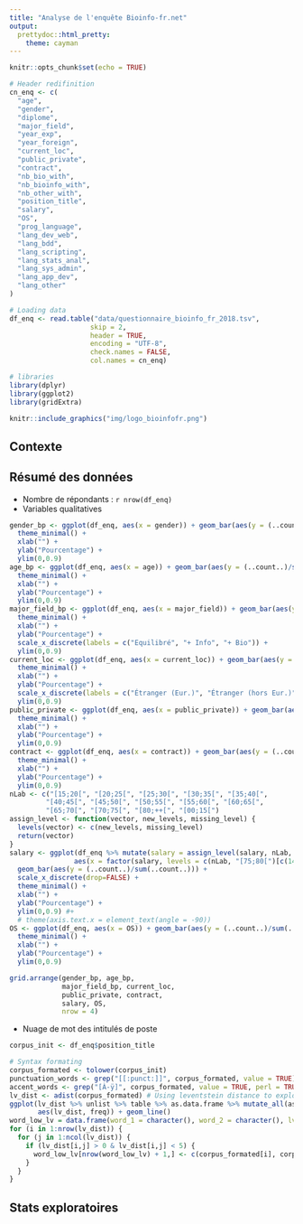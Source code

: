 ```yaml
---
title: "Analyse de l'enquête Bioinfo-fr.net"
output:
  prettydoc::html_pretty:
    theme: cayman
---
```


<!-- <style type="text/css"> -->
<!-- .inner { -->
<!--   width: 90%; -->
<!-- } -->
<!-- </style> -->

```r
knitr::opts_chunk$set(echo = TRUE)

# Header redifinition
cn_enq <- c(
  "age",
  "gender",
  "diplome",
  "major_field",
  "year_exp",
  "year_foreign",
  "current_loc",
  "public_private",
  "contract",
  "nb_bio_with",
  "nb_bioinfo_with",
  "nb_other_with",
  "position_title",
  "salary",
  "OS",
  "prog_language",
  "lang_dev_web",
  "lang_bdd",
  "lang_scripting",
  "lang_stats_anal",
  "lang_sys_admin",
  "lang_app_dev",
  "lang_other"
)

# Loading data
df_enq <- read.table("data/questionnaire_bioinfo_fr_2018.tsv", 
                    skip = 2, 
                    header = TRUE, 
                    encoding = "UTF-8", 
                    check.names = FALSE, 
                    col.names = cn_enq)

# libraries
library(dplyr)
library(ggplot2)
library(gridExtra)
```

```r
knitr::include_graphics("img/logo_bioinfofr.png")
```

## Contexte



## Résumé des données
* Nombre de répondants : `r nrow(df_enq)`
* Variables qualitatives
```r
gender_bp <- ggplot(df_enq, aes(x = gender)) + geom_bar(aes(y = (..count..)/sum(..count..))) +
  theme_minimal() +
  xlab("") +
  ylab("Pourcentage") +
  ylim(0,0.9)
age_bp <- ggplot(df_enq, aes(x = age)) + geom_bar(aes(y = (..count..)/sum(..count..))) +
  theme_minimal() +
  xlab("") +
  ylab("Pourcentage") +
  ylim(0,0.9)
major_field_bp <- ggplot(df_enq, aes(x = major_field)) + geom_bar(aes(y = (..count..)/sum(..count..))) +
  theme_minimal() +
  xlab("") +
  ylab("Pourcentage") +
  scale_x_discrete(labels = c("Equilibré", "+ Info", "+ Bio")) +
  ylim(0,0.9) 
current_loc <- ggplot(df_enq, aes(x = current_loc)) + geom_bar(aes(y = (..count..)/sum(..count..))) +
  theme_minimal() +
  xlab("") +
  ylab("Pourcentage") +
  scale_x_discrete(labels = c("Étranger (Eur.)", "Étranger (hors Eur.)", "France")) +
  ylim(0,0.9)
public_private <- ggplot(df_enq, aes(x = public_private)) + geom_bar(aes(y = (..count..)/sum(..count..))) +
  theme_minimal() +
  xlab("") +
  ylab("Pourcentage") +
  ylim(0,0.9)
contract <- ggplot(df_enq, aes(x = contract)) + geom_bar(aes(y = (..count..)/sum(..count..))) +
  theme_minimal() +
  xlab("") +
  ylab("Pourcentage") +
  ylim(0,0.9)
nLab <- c("[15;20[", "[20;25[", "[25;30[", "[30;35[", "[35;40[",
         "[40;45[", "[45;50[", "[50;55[", "[55;60[", "[60;65[",
         "[65;70[", "[70;75[", "[80;++[", "[00;15[")
assign_level <- function(vector, new_levels, missing_level) {
  levels(vector) <- c(new_levels, missing_level)
  return(vector)
}
salary <- ggplot(df_enq %>% mutate(salary = assign_level(salary, nLab, "[75;80[")),
                aes(x = factor(salary, levels = c(nLab, "[75;80[")[c(14,1,2,3,4,5,6,7,8,9,10,11,12,15,13)]))) +
  geom_bar(aes(y = (..count..)/sum(..count..))) +
  scale_x_discrete(drop=FALSE) +
  theme_minimal() +
  xlab("") +
  ylab("Pourcentage") +
  ylim(0,0.9) #+
  # theme(axis.text.x = element_text(angle = -90))
OS <- ggplot(df_enq, aes(x = OS)) + geom_bar(aes(y = (..count..)/sum(..count..))) +
  theme_minimal() +
  xlab("") +
  ylab("Pourcentage") +
  ylim(0,0.9)

grid.arrange(gender_bp, age_bp, 
             major_field_bp, current_loc,
             public_private, contract,
             salary, OS,
             nrow = 4)
```
* Nuage de mot des intitulés de poste
```r
corpus_init <- df_enq$position_title

# Syntax formating
corpus_formated <- tolower(corpus_init)
punctuation_words <- grep("[[:punct:]]", corpus_formated, value = TRUE) 
accent_words <- grep("[À-ÿ]", corpus_formated, value = TRUE, perl = TRUE)
lv_dist <- adist(corpus_formated) # Using leventstein distance to explore word proximity
ggplot(lv_dist %>% unlist %>% table %>% as.data.frame %>% mutate_all(as.numeric) %>% setNames(c("lv_dist", "freq")), 
       aes(lv_dist, freq)) + geom_line() 
word_low_lv = data.frame(word_1 = character(), word_2 = character(), lv_dist = numeric(), stringsAsFactors = FALSE)
for (i in 1:nrow(lv_dist)) {
  for (j in 1:ncol(lv_dist)) {
    if (lv_dist[i,j] > 0 & lv_dist[i,j] < 5) {
      word_low_lv[nrow(word_low_lv) + 1,] <- c(corpus_formated[i], corpus_formated[j], lv_dist[i,j])
    }
  }
}

```



## Stats exploratoires
```r

```
